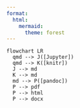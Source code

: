 ```yaml
---
format:
  html:
    mermaid:
      theme: forest
---
```


```mermaid
flowchart LR
  qmd --> J([Jupyter])
  qmd --> K([knitr])
  J --> md
  K --> md
  md --> P([pandoc])
  P --> pdf
  P --> html
  P --> docx
```
